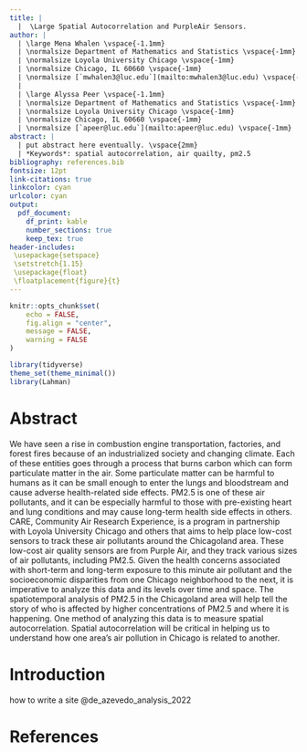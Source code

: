 ```yaml
---
title: |
  |  \Large Spatial Autocorrelation and PurpleAir Sensors. 
author: | 
  | \large Mena Whalen \vspace{-1.1mm}
  | \normalsize Department of Mathematics and Statistics \vspace{-1mm}
  | \normalsize Loyola University Chicago \vspace{-1mm}
  | \normalsize Chicago, IL 60660 \vspace{-1mm}
  | \normalsize [`mwhalen3@luc.edu`](mailto:mwhalen3@luc.edu) \vspace{-1mm}
  |
  | \large Alyssa Peer \vspace{-1.1mm}
  | \normalsize Department of Mathematics and Statistics \vspace{-1mm}
  | \normalsize Loyola University Chicago \vspace{-1mm}
  | \normalsize Chicago, IL 60660 \vspace{-1mm}
  | \normalsize [`apeer@luc.edu`](mailto:apeer@luc.edu) \vspace{-1mm}
abstract: |
  | put abstract here eventually. \vspace{2mm}
  | *Keywords*: spatial autocorrelation, air quailty, pm2.5
bibliography: references.bib
fontsize: 12pt
link-citations: true
linkcolor: cyan
urlcolor: cyan
output:
  pdf_document:
    df_print: kable
    number_sections: true
    keep_tex: true
header-includes:
 \usepackage{setspace}
 \setstretch{1.15}
 \usepackage{float}
 \floatplacement{figure}{t}
---
```


```r
knitr::opts_chunk$set(
	echo = FALSE,
	fig.align = "center",
	message = FALSE,
	warning = FALSE
)

```

```r
library(tidyverse)
theme_set(theme_minimal())
library(Lahman)
```

\newpage

# Abstract {#sec:abs}
  We have seen a rise in combustion engine transportation, factories, and forest fires because of an industrialized society and changing climate. Each of these entities goes through a process that burns carbon which can form particulate matter in the air. Some particulate matter can be harmful to humans as it can be small enough to enter the lungs and bloodstream and cause adverse health-related side effects. PM2.5 is one of these air pollutants, and it can be especially harmful to those with pre-existing heart and lung conditions and may cause long-term health side effects in others. CARE, Community Air Research Experience, is a program in partnership with Loyola University Chicago and others that aims to help place low-cost sensors to track these air pollutants around the Chicagoland area. These low-cost air quality sensors are from Purple Air, and they track various sizes of air pollutants, including PM2.5.
  Given the health concerns associated with short-term and long-term exposure to this minute air pollutant and the socioeconomic disparities from one Chicago neighborhood to the next, it is imperative to analyze this data and its levels over time and space. The spatiotemporal analysis of PM2.5 in the Chicagoland area will help tell the story of who is affected by higher concentrations of PM2.5 and where it is happening. One method of analyzing this data is to measure spatial autocorrelation. Spatial autocorrelation will be critical in helping us to understand how one area’s air pollution in Chicago is related to another.



# Introduction {#sec:intro}

how to write a site @de_azevedo_analysis_2022


# References